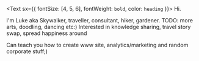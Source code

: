 <Text sx={{ fontSize: [4, 5, 6], fontWeight: `bold`, color: `heading` }}>
  Hi.
</Text>

I'm Luke aka Skywalker, traveller, consultant, hiker, gardener. TODO: more arts, doodling, dancing etc:)
Interested in knowledge sharing, travel story swap, spread happiness around

Can teach you how to create www site, analytics/marketing and random corporate stuff;)

